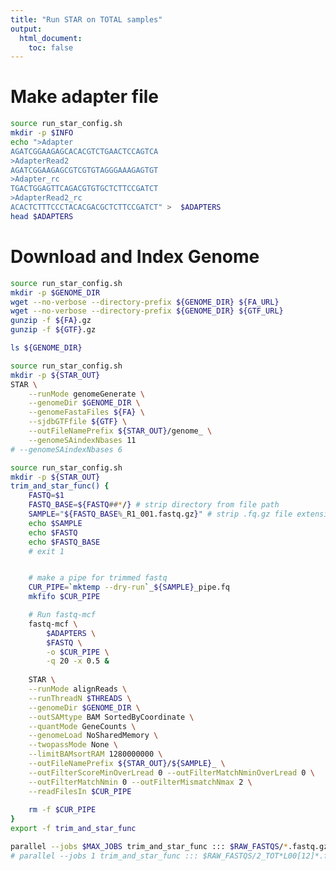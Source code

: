 ```yaml
---
title: "Run STAR on TOTAL samples"
output:
  html_document:
    toc: false
---
```


# Make adapter file
```bash
source run_star_config.sh
mkdir -p $INFO
echo ">Adapter
AGATCGGAAGAGCACACGTCTGAACTCCAGTCA
>AdapterRead2
AGATCGGAAGAGCGTCGTGTAGGGAAAGAGTGT
>Adapter_rc
TGACTGGAGTTCAGACGTGTGCTCTTCCGATCT
>AdapterRead2_rc
ACACTCTTTCCCTACACGACGCTCTTCCGATCT" >  $ADAPTERS
head $ADAPTERS
```

# Download and Index Genome
```bash
source run_star_config.sh
mkdir -p $GENOME_DIR
wget --no-verbose --directory-prefix ${GENOME_DIR} ${FA_URL} 
wget --no-verbose --directory-prefix ${GENOME_DIR} ${GTF_URL}
gunzip -f ${FA}.gz
gunzip -f ${GTF}.gz

ls ${GENOME_DIR}
```


```bash
source run_star_config.sh
mkdir -p ${STAR_OUT}
STAR \
    --runMode genomeGenerate \
    --genomeDir $GENOME_DIR \
    --genomeFastaFiles ${FA} \
    --sjdbGTFfile ${GTF} \
    --outFileNamePrefix ${STAR_OUT}/genome_ \
    --genomeSAindexNbases 11
# --genomeSAindexNbases 6
```


```bash
source run_star_config.sh
mkdir -p ${STAR_OUT}
trim_and_star_func() {
    FASTQ=$1
    FASTQ_BASE=${FASTQ##*/} # strip directory from file path
    SAMPLE="${FASTQ_BASE%_R1_001.fastq.gz}" # strip .fq.gz file extension
    echo $SAMPLE
    echo $FASTQ
    echo $FASTQ_BASE
    # exit 1


    # make a pipe for trimmed fastq
    CUR_PIPE=`mktemp --dry-run`_${SAMPLE}_pipe.fq
    mkfifo $CUR_PIPE

    # Run fastq-mcf
    fastq-mcf \
        $ADAPTERS \
        $FASTQ \
        -o $CUR_PIPE \
        -q 20 -x 0.5 &
        
    STAR \
    --runMode alignReads \
    --runThreadN $THREADS \
    --genomeDir $GENOME_DIR \
    --outSAMtype BAM SortedByCoordinate \
    --quantMode GeneCounts \
    --genomeLoad NoSharedMemory \
    --twopassMode None \
    --limitBAMsortRAM 1280000000 \
    --outFileNamePrefix ${STAR_OUT}/${SAMPLE}_ \
    --outFilterScoreMinOverLread 0 --outFilterMatchNminOverLread 0 \
    --outFilterMatchNmin 0 --outFilterMismatchNmax 2 \
    --readFilesIn $CUR_PIPE        
        
    rm -f $CUR_PIPE
}
export -f trim_and_star_func

parallel --jobs $MAX_JOBS trim_and_star_func ::: $RAW_FASTQS/*.fastq.gz
# parallel --jobs 1 trim_and_star_func ::: $RAW_FASTQS/2_TOT*L00[12]*.fastq.gz

```




